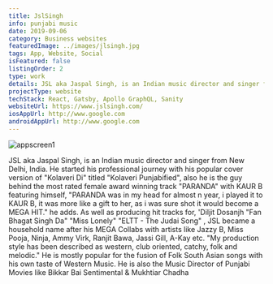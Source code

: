 ```yaml
---
title: JslSingh
info: punjabi music
date: 2019-09-06
category: Business websites
featuredImage: ../images/jlsingh.jpg
tags: App, Website, Social
isFeatured: false
listingOrder: 2
type: work
details: JSL aka Jaspal Singh, is an Indian music director and singer from New Delhi, India
projectType: website
techStack: React, Gatsby, Apollo GraphQL, Sanity
websiteUrl: https://www.jslsingh.com/
iosAppUrl: http://www.google.com
androidAppUrl: http://www.google.com
---
```


![appscreen1](../images/jlsingh.jpg)

JSL aka Jaspal Singh, is an Indian music director and singer from New Delhi, India. He started his professional journey with his popular cover version of "Kolaveri Di" titled "Kolaveri Punjabified", also he is the guy behind the most rated female award winning track "PARANDA" with KAUR B featuring himself, "PARANDA was in my head for almost n year, i played it to KAUR B, it was more like a gift to her, as i was sure shot it would become a MEGA HIT." he adds. As well as producing hit tracks for, 'Diljit Dosanjh "Fan Bhagat Singh Da" "Miss Lonely" "ELTT - The Judai Song" , JSL became a household name after his MEGA Collabs with artists like Jazzy B, Miss Pooja, Ninja, Ammy Virk, Ranjit Bawa, Jassi Gill, A-Kay etc. "My production style has been described as western, club oriented, catchy, folk and melodic." He is mostly popular for the fusion of Folk South Asian songs with his own taste of Western Music. He is also the Music Director of Punjabi Movies like Bikkar Bai Sentimental & Mukhtiar Chadha
